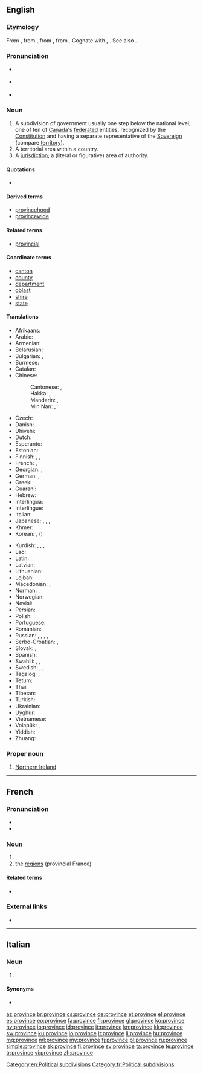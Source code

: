 ==English==
{{wikipedia}}

===Etymology===
From {{etyl|enm|en}} {{m|enm|provynce}}, from {{etyl|fro|en}} {{m|fro|*province}}, from {{etyl|la|en}} {{m|la|prōvincia||territory brought under Roman domination; official duty, office, charge, province}}, from {{etyl|ine-pro|en}} {{m|ine-pro|*prōw-||right judge, master}}. Cognate with {{etyl|got|-}} {{m|got|𐍆𐍂𐌰𐌿𐌾𐌰||lord, master}}, {{etyl|ang|-}} {{m|ang|frēa||ruler, lord, king, master}}. See also {{l|en|frow}}.

===Pronunciation===
* {{a|GenAm}} {{IPA|/ˈpɹɒvɪns/|lang=en}}
* {{a|RP}} {{IPA|/ˈpɹɑvɪns/|lang=en}}
* {{audio|en-us-province.ogg|Audio (US)|lang=en}}

===Noun===
{{en-noun}}

# A subdivision of government usually one step below the national level; {{context|Canada|lang=en}} one of ten of [[Canada]]'s [[federated]] entities, recognized by the [[Constitution]] and having a separate representative of the [[Sovereign]] (compare [[territory]]).
# A territorial area within a country.
# A [[jurisdiction]]; a (literal or figurative) area of authority.

====Quotations====
* {{seeCites}}

====Derived terms====
* [[provincehood]]
* [[provincewide]]

====Related terms====
* [[provincial]]

====Coordinate terms====
* [[canton]]
* [[county]]
* [[department]]
* [[oblast]]
* [[shire]]
* [[state]]

====Translations====
{{trans-top|A subdivision of government usually one step below the national level}}
* Afrikaans: {{t|af|provinsie}}
* Arabic: {{t|ar|وِلَايَة|f}}
* Armenian: {{t|hy|նահանգ|sc=Armn}}
* Belarusian: {{t|be|во́бласць|f|sc=Cyrl}}
* Bulgarian: {{t|bg|прови́нция|f}}, {{t+|bg|о́бласт|f}}
* Burmese: {{t+|my|ပြည်နယ်|sc=Mymr}}
* Catalan: {{t|ca|província|f}}
* Chinese:
*: Cantonese: {{t|yue|省份|tr=saang2 fan6|sc=Hani}}, {{t|yue|省|tr=saang2|sc=Hani}}
*: Hakka: {{t|hak|省份|tr=sén-fun|sc=Hani}}, {{t|hak|省|tr=sén|sc=Hani}}
*: Mandarin: {{t+|cmn|省份|tr=shěngfèn|sc=Hani}}, {{t+|cmn|省|tr=shěng|sc=Hani}}
*: Min Nan: {{t|nan|省份|tr=séng-hūn|sc=Hani}}, {{t+|nan|省|tr=séng|sc=Hani}}
* Czech: {{t|cs|provincie|f}}
* Danish: {{t|da|provins|c}}
* Dhivehi: {{t-needed|dv}}
* Dutch: {{t+|nl|provincie|f}}
* Esperanto: {{t|eo|provinco}}
* Estonian: {{t+|et|maakond}}
* Finnish: {{t+|fi|provinssi}}, {{t+|fi|maakunta}}, {{t+|fi|lääni}}
* French: {{t+|fr|province|f}}, {{qualifier|state}} {{t+|fr|état|m}}
* Georgian: {{t|ka|მხარე|sc=Geor}}, {{t|ka|პროვინცია|sc=Geor}}
* German: {{t+|de|Provinz|f}}, {{t+|de|Land|n}}
* Greek: {{t+|el|επαρχία|f}}
* Guaraní: {{t|gn|okára}}
* Hebrew: {{t|he|פרובינציה|tr=províntsya}}
* Interlingua: {{t|ia|provincia}}
* Interlingue: {{t-needed|ie}}
* Italian: {{t+|it|provincia|f}}
* Japanese: {{qualifier|prefecture}} {{t+|ja|県|tr=けん, ken}}, {{qualifier|region}} {{t+|ja|地方|tr=ちほう, chihō}}, {{qualifier|state, province}} {{t+|ja|州|tr=しゅう, shū}}, {{qualifier|Chinese province}} {{t+|ja|省|tr=しょう, shō}}
* Khmer: {{t+|km|ខេត្ត|tr=kait}}
* Korean: {{t+|ko|성|sc=Hang|tr=seong}}, ({{t+|ko|省}})
{{trans-mid}}
* Kurdish: {{t+|ku|parêzgeh|f}}, {{t+|ku|wîlayet|f}}, {{t+|ku|eyalet|f}}, {{t+|ku|mihafize|f}}
* Lao: {{t+|lo|ແຂວງ|sc=Laoo}}
* Latin: {{t+|la|provincia}}
* Latvian: {{t|lv|province|f}}
* Lithuanian: {{t-needed|lt}}
* Lojban: {{t|jbo|gugypau}}
* Macedonian: {{t|mk|покраина|f|sc=Cyrl}}, {{t|mk|провинција|f|sc=Cyrl}} 
* Norman: {{t|nrf|provînche|f}} {{qualifier|Jersey}}, {{t|nrf|provinche|f}} {{qualifier|continental Norman}}
* Norwegian: {{t|no|provins|m}}
* Novial: {{t-needed|nov}}
* Persian: {{t+|fa|استان|sc=fa-Arab}}
* Polish: {{t+|pl|prowincja|f}}
* Portuguese: {{t+|pt|província|f}}
* Romanian: {{t+|ro|provincie}}
* Russian: {{qualifier|Russian oblast}} {{t+|ru|о́бласть|f}}, {{qualifier|Russian krai}} {{t+|ru|край|m}}, {{qualifier|province}} {{t+|ru|прови́нция}}, {{qualifier|state}} {{t+|ru|штат|m}}, {{qualifier|prefecture}} {{t+|ru|префекту́ра|f}}
* Serbo-Croatian: {{t|sh|паланка|tr=palanka|sc=Cyrl}}, {{t|sh|област|tr=oblast|sc=Cyrl}}
* Slovak: {{t|sk|oblasť|f}}, {{t|sk|kraj|m}}
* Spanish: {{t+|es|provincia|f}}
* Swahili: {{t+|sw|mkoa}}, {{t+|sw|jimbo}}, {{t+|sw|jimbo}}
* Swedish: {{t+|sv|provins|c}}, {{t+|sv|län|n}}, {{t+|sv|landskap|n}}
* Tagalog: {{t|tl|probinsiya}}, {{t+|tl|lalawigan}}
* Tetum: {{t|tet|provínsia}}
* Thai: {{t+|th|จังหวัด|tr=jangwàt|sc=Thai}}
* Tibetan: {{t|bo|ཞིང་ཆེན|sc=Tibt}}
* Turkish: {{t+|tr|il}}
* Ukrainian: {{t|uk|о́бласть|f}}
* Uyghur: {{t|ug|ئۆلكە|sc=ug-Arab}}
* Vietnamese: {{t+|vi|tỉnh}}
* Volapük: {{t+|vo|provin}}, {{qualifier|older word, obsolete}} {{t|vo|plovin}}
* Yiddish: {{t-needed|yi}}
* Zhuang: {{t|za|swngj}}
{{trans-bottom}}

===Proper noun===
{{en-proper noun|head=the province}}

# {{context|British|lang=en}} [[Northern Ireland]]

[[Category:en:Political subdivisions]]

----

==French==

===Pronunciation===
* {{audio|Fr-province.ogg|audio|lang=fr}}
* {{IPA|/pʁɔ.vɛ̃s/|lang=fr}}

===Noun===
{{fr-noun|f}}

# {{l/en|province}}
# the [[regions]] (provincial France)

====Related terms====
* {{l|fr|provincial}}

===External links===
* {{R:TLFi}}

[[Category:fr:Political subdivisions]]

----

==Italian==

===Noun===
{{head|it|plural|g=f-p}}

# {{plural of|provincia|lang=it}}

====Synonyms====
* {{l|it|provincie}}

[[az:province]]
[[br:province]]
[[cs:province]]
[[de:province]]
[[et:province]]
[[el:province]]
[[es:province]]
[[eo:province]]
[[fa:province]]
[[fr:province]]
[[gl:province]]
[[ko:province]]
[[hy:province]]
[[io:province]]
[[id:province]]
[[it:province]]
[[kn:province]]
[[kk:province]]
[[sw:province]]
[[ku:province]]
[[lo:province]]
[[lt:province]]
[[li:province]]
[[hu:province]]
[[mg:province]]
[[ml:province]]
[[my:province]]
[[fj:province]]
[[pl:province]]
[[ru:province]]
[[simple:province]]
[[sk:province]]
[[fi:province]]
[[sv:province]]
[[ta:province]]
[[te:province]]
[[tr:province]]
[[vi:province]]
[[zh:province]]